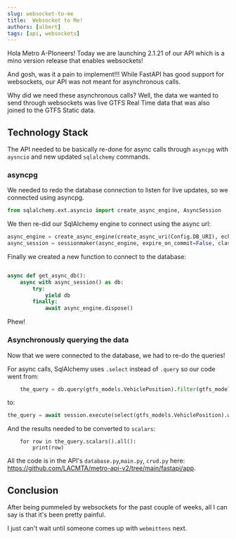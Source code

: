 ```yaml
---
slug: websocket-to-me
title:  Websocket to Me!
authors: [albert]
tags: [api, websockets]
---
```


Hola Metro A-PIoneers! Today we are launching 2.1.21 of our API which is a mino version release that enables websockets!

And gosh, was it a pain to implement!!! While FastAPI has good support for websockets, our API was not meant for asynchronous calls.

Why did we need these asynchronous calls? Well, the data we wanted to send through websockets was live GTFS Real Time data that was also joined to the GTFS Static data.

## Technology Stack

The API needed to be basically re-done for async calls through `asyncpg` with `aysncio` and new updated `sqlalchemy` commands.

### asyncpg
We needed to redo the database connection to listen for live updates, so we connected using asyncpg.

``` python
from sqlalchemy.ext.asyncio import create_async_engine, AsyncSession
```

We then re-did our SqlAlchemy engine to connect using the async url: 
``` python
async_engine = create_async_engine(create_async_uri(Config.DB_URI), echo=False)
async_session = sessionmaker(async_engine, expire_on_commit=False, class_=AsyncSession)
```

Finally we created a new function to connect to the database:
``` python

async def get_async_db():
    async with async_session() as db:
        try:
            yield db
        finally:
            await async_engine.dispose()
```
Phew!

### Asynchronously querying the data
Now that we were connected to the database, we had to re-do the queries!

For async calls, SqlAlchemy uses `.select` instead of `.query` so our code went from:

``` python
    the_query = db.query(gtfs_models.VehiclePosition).filter(gtfs_models.VehiclePosition.agency_id == agency_id).all()
```

to:

``` python
the_query = await session.execute(select(gtfs_models.VehiclePosition).where(gtfs_models.VehiclePosition.route_code == route_code,gtfs_models.VehiclePosition.agency_id == agency_id))
```

And the results needed to be converted to `scalars`:
```
    for row in the_query.scalars().all():
        print(row)
```

All the code is in the API's `database.py`,`main.py`, `crud.py` here: https://github.com/LACMTA/metro-api-v2/tree/main/fastapi/app.

## Conclusion

After being pummeled by websockets for the past couple of weeks, all I can say is that it's been pretty painful. 

I just can't wait until someone comes up with `webmittens` next.